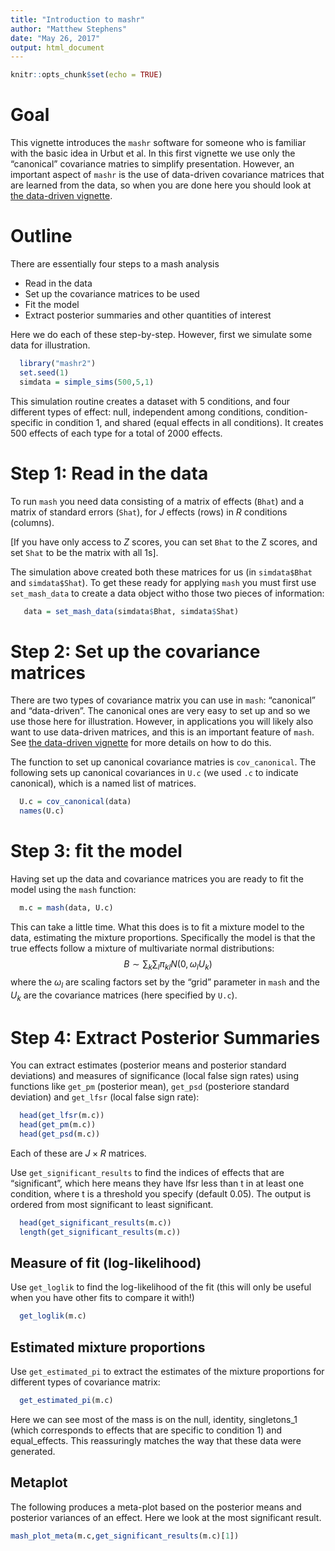```yaml
---
title: "Introduction to mashr"
author: "Matthew Stephens"
date: "May 26, 2017"
output: html_document
---
```


```r
knitr::opts_chunk$set(echo = TRUE)
```

# Goal

This vignette introduces the `mashr` software for someone who
is familiar with the basic idea in Urbut et al. In this first vignette we use only the "canonical" covariance matries to simplify presentation. 
However, an important aspect of `mashr` is the use of data-driven covariance
matrices that are learned from the data, so when you are done here you should look at [the data-driven vignette](intro_mash_dd.html).

# Outline

There are essentially four steps to a mash analysis

- Read in the data
- Set up the covariance matrices to be used
- Fit the model
- Extract posterior summaries and other quantities of interest

Here we do each of these step-by-step.
However, first we simulate some data for illustration.
```r
  library("mashr2")
  set.seed(1)
  simdata = simple_sims(500,5,1)
```
This simulation routine creates a dataset with 5 conditions, and four different types of effect: null, independent among conditions, condition-specific in condition 1, and shared (equal effects in all conditions). It creates 500 effects of each type for a total of 2000 effects.


# Step 1: Read in the data

To run `mash` you
need data consisting of a matrix of effects (`Bhat`)
and a matrix of standard errors (`Shat`), for $J$ effects (rows) in $R$ conditions (columns).

[If you have only access to $Z$ scores, you can set `Bhat` to the Z scores,
and set `Shat` to be the matrix with all 1s]. 

The simulation above created both these matrices for us (in `simdata$Bhat` and `simdata$Shat`). To get these ready for applying `mash` you
must first use `set_mash_data` to create a data object witho those two pieces of information:
```r
   data = set_mash_data(simdata$Bhat, simdata$Shat)
```

# Step 2: Set up the covariance matrices 

There are two types of covariance matrix you can use in `mash`: 
"canonical" and "data-driven". The canonical ones are very easy to set
up and so we use those here for illustration. However,
in applications you will likely also want to use data-driven matrices, and this is an important feature of `mash`. See [the data-driven vignette](intro_mash_dd.html) for more details on how to do this.

The function to set up canonical covariance matries is `cov_canonical`. The following sets up canonical covariances in `U.c` (we used `.c` to indicate canonical), which is a named list of matrices.
```r
  U.c = cov_canonical(data)  
  names(U.c)
```

# Step 3: fit the model

Having set up the data and covariance matrices
you are ready to fit the model using the `mash` function:
```r
  m.c = mash(data, U.c)
```
This can take a little time. 
What this does is to fit a mixture model to the data, estimating
the mixture proportions. Specifically the model is that the true effects
follow a mixture of multivariate normal distributions:
$$B \sim \sum_k \sum_l \pi_{kl} N(0, \omega_l U_k)$$
where the $\omega_l$ are scaling factors set by the "grid" parameter in `mash` and the $U_k$ are the covariance matrices (here specified by `U.c`).

# Step 4: Extract Posterior Summaries

You can extract estimates (posterior means and posterior standard deviations)
and measures of significance (local false sign rates) using functions like
`get_pm` (posterior mean), `get_psd` (posteriore standard deviation)
and `get_lfsr` (local false sign rate):
```r
  head(get_lfsr(m.c))
  head(get_pm(m.c))
  head(get_psd(m.c))
```
Each of these are $J \times R$ matrices.

Use `get_significant_results` to find the indices of effects that are "significant", which here means they have lfsr less than t in at least one condition, where t is a threshold you specify (default 0.05). The output is
ordered from most significant to least significant.
```r
  head(get_significant_results(m.c))
  length(get_significant_results(m.c))
```


## Measure of fit (log-likelihood)

Use `get_loglik` to find the log-likelihood of the fit (this will only be useful when you have other fits to compare it with!)
```r
  get_loglik(m.c)
```

## Estimated mixture proportions

Use `get_estimated_pi` to extract the estimates of the mixture proportions
for different types of covariance matrix:
```r
  get_estimated_pi(m.c)
```

Here we can see most of the mass is on the null, identity, singletons_1 (which corresponds to effects that are specific to condition 1) and equal_effects. This reassuringly matches the way that these data were generated.


## Metaplot

The following produces a meta-plot based on the posterior means and posterior variances of an effect. Here we look at the most significant result.
```r
mash_plot_meta(m.c,get_significant_results(m.c)[1])
```

